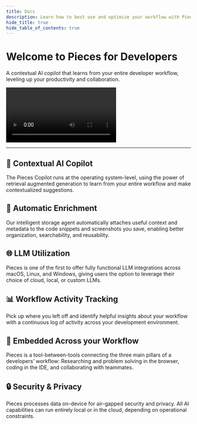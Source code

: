 ```yaml
---
title: Docs
description: Learn how to best use and optimize your workflow with Pieces for Developers! Read the sections in sequential order or click the links in the navigation on the right to get directly to the topic you need.
hide_title: true
hide_table_of_contents: true
---
```



<div className={'hero-container'}>
  <div style={{display: 'flex', flexDirection: 'column', alignItems: 'center', justifyContent: 'center', margin: '20px 0'}}>
    <h1 style={{color: 'var(--ifm-color-primary-darkest)', fontSize: '2.5rem', textAlign: 'center', marginBottom: 0}}>
      Welcome to Pieces for Developers
    </h1>
    <p style={{
      color: 'var(--ifm-color-primary-darkest)',
      fontSize: '1rem', textAlign: 'center'}}>
      A contextual AI copilot that learns from your entire developer workflow, leveling up your productivity and collaboration.
    </p>
    <CTAButton
      href={"/installation-getting-started/what-am-i-installing"}
      label={'Get Started'}
    />
  </div>

  <div style={{
    maxWidth: '700px',
    margin: 'auto',
  }}>
    <Video
      src={{
        webm: '/assets/hero-video.webm',
      }}
      type={'local'}
    />
  </div>
</div>

---

<div className={'feature-grid'}>
  <div className={'feature-card'}>
    <h2>🤖 Contextual AI Copilot</h2>
    <p>The Pieces Copilot runs at the operating system-level, using the power of retrieval augmented generation to learn from your entire workflow and make contextualized suggestions.</p>
  </div>
  <div className={'feature-card'}>
    <h2>🧠 Automatic Enrichment</h2>
    <p>Our intelligent storage agent automatically attaches useful context and metadata to the code snippets and screenshots you save, enabling better organization, searchability, and reusability.</p>
  </div>
  <div className={'feature-card'}>
    <h2>🌐 LLM Utilization</h2>
    <p>Pieces is one of the first to offer fully functional LLM integrations across macOS, Linux, and Windows, giving users the option to leverage their choice of cloud, local, or custom LLMs.</p>
  </div>
  <div className={'feature-card'}>
    <h2>📊 Workflow Activity Tracking</h2>
    <p>Pick up where you left off and identify helpful insights about your workflow with a continuous log of activity across your development environment.</p>
  </div>
  <div className={'feature-card'}>
    <h2>🔗 Embedded Across your Workflow</h2>
    <p>Pieces is a tool-between-tools connecting the three main pillars of a developers’ workflow: Researching and problem solving in the browser, coding in the IDE, and collaborating with teammates.</p>
  </div>
  <div className={'feature-card'}>
    <h2>🔒 Security & Privacy</h2>
    <p>Pieces processes data on-device for air-gapped security and privacy. All AI capabilities can run entirely local or in the cloud, depending on operational constraints.</p>
  </div>
</div>
